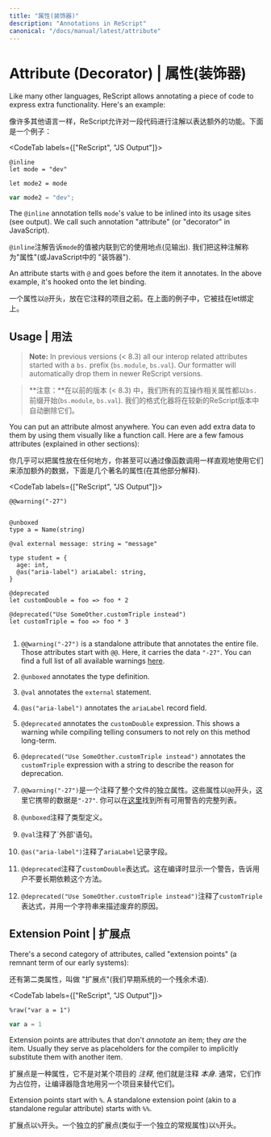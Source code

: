 ```yaml
---
title: "属性(装饰器)"
description: "Annotations in ReScript"
canonical: "/docs/manual/latest/attribute"
---
```


# Attribute (Decorator) | 属性(装饰器)

Like many other languages, ReScript allows annotating a piece of code to express extra functionality. Here's an example:

像许多其他语言一样，ReScript允许对一段代码进行注解以表达额外的功能。下面是一个例子：

<CodeTab labels={["ReScript", "JS Output"]}>

```res
@inline
let mode = "dev"

let mode2 = mode
```
```js
var mode2 = "dev";
```

</CodeTab>

The `@inline` annotation tells `mode`'s value to be inlined into its usage sites (see output). We call such annotation "attribute" (or "decorator" in JavaScript).

`@inline`注解告诉`mode`的值被内联到它的使用地点(见输出). 我们把这种注解称为"属性"(或JavaScript中的 "装饰器").

An attribute starts with `@` and goes before the item it annotates. In the above example, it's hooked onto the let binding.

一个属性以`@`开头，放在它注释的项目之前。在上面的例子中，它被挂在let绑定上。

## Usage | 用法

> **Note:** In previous versions (< 8.3) all our interop related attributes started with a `bs.` prefix (`bs.module`, `bs.val`). Our formatter will automatically drop them in newer ReScript versions.

> **注意：**在以前的版本 (< 8.3) 中，我们所有的互操作相关属性都以`bs.`前缀开始(`bs.module`, `bs.val`). 我们的格式化器将在较新的ReScript版本中自动删除它们。

You can put an attribute almost anywhere. You can even add extra data to them by using them visually like a function call. Here are a few famous attributes (explained in other sections):

你几乎可以把属性放在任何地方，你甚至可以通过像函数调用一样直观地使用它们来添加额外的数据，下面是几个著名的属性(在其他部分解释).

<CodeTab labels={["ReScript", "JS Output"]}>

```res
@@warning("-27")


@unboxed
type a = Name(string)

@val external message: string = "message"

type student = {
  age: int,
  @as("aria-label") ariaLabel: string,
}

@deprecated
let customDouble = foo => foo * 2

@deprecated("Use SomeOther.customTriple instead")
let customTriple = foo => foo * 3 
```
```js
```

</CodeTab>

1. `@@warning("-27")` is a standalone attribute that annotates the entire file. Those attributes start with `@@`. Here, it carries the data `"-27"`. You can find a full list of all available warnings [here](./warning-numbers).
2. `@unboxed` annotates the type definition.
3. `@val` annotates the `external` statement.
4. `@as("aria-label")` annotates the `ariaLabel` record field.
5. `@deprecated` annotates the `customDouble` expression. This shows a warning while compiling telling consumers to not rely on this method long-term.
6. `@deprecated("Use SomeOther.customTriple instead")` annotates the `customTriple` expression with a string to describe the reason for deprecation.

1. `@@warning("-27")`是一个注释了整个文件的独立属性。这些属性以`@@`开头，这里它携带的数据是`"-27"`. 你可以在[这里](./warning-numbers)找到所有可用警告的完整列表。
2. `@unboxed`注释了类型定义。
3. `@val`注释了`外部'语句。
4. `@as("aria-label")`注释了`ariaLabel`记录字段。
5. `@deprecated`注释了`customDouble`表达式。这在编译时显示一个警告，告诉用户不要长期依赖这个方法。
6. `@deprecated("Use SomeOther.customTriple instead")`注释了`customTriple`表达式，并用一个字符串来描述废弃的原因。

## Extension Point | 扩展点

There's a second category of attributes, called "extension points" (a remnant term of our early systems):

还有第二类属性，叫做 "扩展点"(我们早期系统的一个残余术语).

<CodeTab labels={["ReScript", "JS Output"]}>

```res
%raw("var a = 1")
```
```js
var a = 1
```

</CodeTab>

Extension points are attributes that don't _annotate_ an item; they _are_ the item. Usually they serve as placeholders for the compiler to implicitly substitute them with another item.

扩展点是一种属性，它不是对某个项目的 _注释_, 他们就是注释 _本身_. 通常，它们作为占位符，让编译器隐含地用另一个项目来替代它们。

Extension points start with `%`. A standalone extension point (akin to a standalone regular attribute) starts with `%%`.

扩展点以`%`开头。一个独立的扩展点(类似于一个独立的常规属性)以`%`开头。

